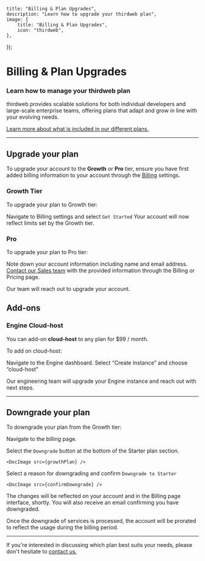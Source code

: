
	title: "Billing & Plan Upgrades",
	description: "Learn how to upgrade your thirdweb plan",
	image: {
		title: "Billing & Plan Upgrades",
		icon: "thirdweb",
	},
});

# Billing & Plan Upgrades

### Learn how to manage your thirdweb plan

thirdweb provides scalable solutions for both individual developers and large-scale enterprise teams, offering plans that adapt and grow in line with your evolving needs. 

[Learn more about what is included in our different plans.](https://thirdweb.com/pricing)

---

## Upgrade your plan

To upgrade your account to the **Growth** or **Pro** tier, ensure you have first added billing information to your account through the [Billing](https://thirdweb.com/dashboard/settings/billing) settings.

### Growth Tier

To upgrade your plan to Growth tier:

<Steps>

<Step title="Billing Settings"> Navigate to Billing settings and select `Get Started`</Step>
<Step title="Confirm UI"> Your account will now reflect limits set by the Growth tier. </Step>

</Steps>

### Pro

To upgrade your plan to Pro tier:

<Steps>

<Step title="Account Information"> Note down your account information including name and email address. </Step>
<Step title="Contact Sales"> [Contact our Sales team](https://thirdweb.com/contact-us) with the provided information through the Billing or Pricing page.</Step>

Our team will reach out to upgrade your account.

</Steps>

## Add-ons

### Engine Cloud-host

You can add-on **cloud-host** to any plan for $99 / month.

To add on cloud-host:

<Steps>

<Step title="Engine Dashboard">Navigate to the Engine dashboard. </Step>
<Step title="Create Instance"> Select “Create Instance” and choose “cloud-host”</Step>

Our engineering team will upgrade your Engine instance and reach out with next steps.

</Steps>

---

## Downgrade your plan

To downgrade your plan from the Growth tier:

<Steps>

<Step title="Billing">Navigate to the billing page.</Step>

<Step title="Downgrade Plan"> Select the `Downgrade` button at the bottom of the Starter plan section.</Step>
    
    <DocImage src={growthPlan} />
    

<Step title="Confirm">Select a reason for downgrading and confirm `Downgrade to Starter`</Step>
    
    <DocImage src={confirmDowngrade} />
    
The changes will be reflected on your account and in the Billing page interface, shortly. You will also receive an email confirming you have downgraded. 
    
<Callout variant="info" title="Prorated Services">
Once the downgrade of services is processed, the account will be prorated to reflect the usage during the billing period.
    
</Callout>

</Steps>

---

If you're interested in discussing which plan best suits your needs, please don't hesitate to [contact us.](https://thirdweb.com/contact-us)
